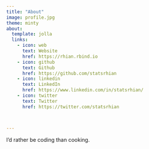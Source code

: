 ```yaml
---
title: "About"
image: profile.jpg
theme: minty
about:
  template: jolla
  links:
    - icon: web
      text: Website
      href: https://rhian.rbind.io
    - icon: github
      text: Github
      href: https://github.com/statsrhian
    - icon: linkedin
      text: LinkedIn
      href: https://www.linkedin.com/in/statsrhian/
    - icon: twitter
      text: Twitter
      href: https://twitter.com/statsrhian



---
```


I'd rather be coding than cooking.
